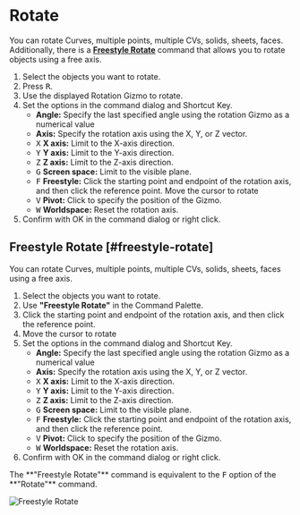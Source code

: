 
# Rotate

<Reference shortcut="R" command="Rotate" button="Left of Command Bar" />

You can rotate Curves, multiple points, multiple  CVs, solids, sheets, faces.<br />
Additionally, there is a [**Freestyle Rotate**](#freestyle-rotate) command that allows you to rotate objects using a free axis.

1. Select the objects you want to rotate.
2. Press <kbd>R</kbd>.
3. Use the displayed Rotation Gizmo to rotate.
4. Set the options in the command dialog and Shortcut Key.
   - **Angle:** Specify the last specified angle using the rotation Gizmo as a numerical value
   - **Axis:** Specify the rotation axis using the X, Y, or Z vector.
   - <kbd>X</kbd> **X axis:** Limit to the X-axis direction.
   - <kbd>Y</kbd> **Y axis:** Limit to the Y-axis direction.
   - <kbd>Z</kbd> **Z axis:** Limit to the Z-axis direction.
   - <kbd>G</kbd> **Screen space:** Limit to the visible plane.
   - <kbd>F</kbd> **Freestyle:** Click the starting point and endpoint of the rotation axis, and then click the reference point. Move the cursor to rotate 
   - <kbd>V</kbd> **Pivot:** Click to specify the position of the Gizmo.
   - <kbd>W</kbd> **Worldspace:** Reset the rotation axis.
5. Confirm with OK in the command dialog or right click.

## Freestyle Rotate [#freestyle-rotate]

You can rotate Curves, multiple points, multiple  CVs, solids, sheets, faces using a free axis.

1. Select the objects you want to rotate.
2. Use **"Freestyle Rotate"** in the Command Palette.
3. Click the starting point and endpoint of the rotation axis, and then click the reference point.
4. Move the cursor to rotate 
5. Set the options in the command dialog and Shortcut Key.
   - **Angle:** Specify the last specified angle using the rotation Gizmo as a numerical value
   - **Axis:** Specify the rotation axis using the X, Y, or Z vector.
   - <kbd>X</kbd> **X axis:** Limit to the X-axis direction.
   - <kbd>Y</kbd> **Y axis:** Limit to the Y-axis direction.
   - <kbd>Z</kbd> **Z axis:** Limit to the Z-axis direction.
   - <kbd>G</kbd> **Screen space:** Limit to the visible plane.
   - <kbd>F</kbd> **Freestyle:** Click the starting point and endpoint of the rotation axis, and then click the reference point.
   - <kbd>V</kbd> **Pivot:** Click to specify the position of the Gizmo.
   - <kbd>W</kbd> **Worldspace:** Reset the rotation axis.
6. Confirm with OK in the command dialog or right click.

<Callout type="info" emoji="ℹ️">
The **"Freestyle Rotate"** command is equivalent to the <kbd>F</kbd> option of the **"Rotate"** command.
</Callout>

![Freestyle Rotate](/img/freestyle-rotate.gif)